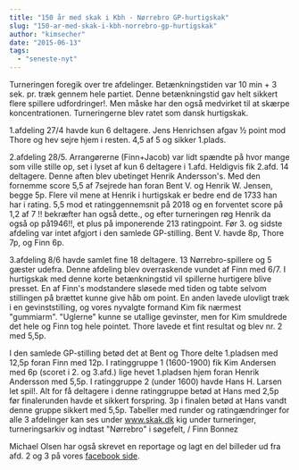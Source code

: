 ```yaml
---
title: "150 år med skak i Kbh - Nørrebro GP-hurtigskak"
slug: "150-ar-med-skak-i-kbh-norrebro-gp-hurtigskak"
author: "kimsecher"
date: "2015-06-13"
tags: 
  - "seneste-nyt"
---
```


Turneringen foregik over tre afdelinger. Betænkningstiden var 10 min + 3 sek. pr. træk gennem hele partiet. Denne betænkningstid gav helt sikkert flere spillere udfordringer!. Men måske har den også medvirket til at skærpe koncentrationen. Turneringerne blev ratet som dansk hurtigskak.

1.afdeling 27/4 havde kun 6 deltagere. Jens Henrichsen afgav ½ point mod Thore og hev sejre hjem i resten. 4,5 af 5 og sikker 1.plads.

2.afdeling 28/5. Arrangørerne (Finn+Jacob) var lidt spændte på hvor mange som ville stille op, set i lyset af kun 6 deltagere i 1.afd. Heldigvis fik 2.afd. 14 deltagere. Denne aften blev ubetinget Henrik Andersson's. Med den fornemme score 5,5 af 7sejrede han foran Bent V. og Henrik W. Jensen, begge 5p. Flere vil mene at Henrik i hurtigskak er bedre end de 1733 han har i rating. 5,5 mod et ratinggennemsnit på 2018 og en forventet score på 1,2 af 7 !! bekræfter han også dette., og efter turneringen røg Henrik da også op på1946!!, et plus på imponerende 213 ratingpoint. Før 3. og sidste afdeling var intet afgjort i den samlede GP-stilling. Bent V. havde 8p, Thore 7p, og Finn 6p.

3.afdeling 8/6 havde samlet fine 18 deltagere. 13 Nørrebro-spillere og 5 gæster udefra. Denne afdeling blev overraskende vundet af Finn med 6/7. I hurtigskak med denne korte betænkningstid vil spillerne hurtigere blive presset. En af Finn's modstandere sløsede med tiden og tabte selvom stillingen på brættet kunne give håb om point. En anden lavede ulovligt træk i en gevinststilling, og vores nyvalgte formand Kim fik nærmest "gummiarm". "Uglerne" kunne se utallige gevinster, men for Kim smuldrede det hele og Finn tog hele pointet. Thore lavede et fint resultat og blev nr. 2 med 5,5p.

I den samlede GP-stilling betød det at Bent og Thore delte 1.pladsen med 12,5p foran Finn med 12p. I ratinggruppe 1 (1600-1900) fik Kim Andersen med 6p (scoret i 2. og 3.afd.) lige hevet 1.pladsen hjem foran Henrik Andersson med 5,5p. I ratinggruppe 2 (under 1600) havde Hans H. Larsen let spil!. Alt for få deltagere i denne ratinggruppe betød at Hans med 2,5p før finalerunden havde et sikkert forspring. 3p i finalen betød at Hans vandt denne gruppe sikkert med 5,5p. Tabeller med runder og ratingændringer for alle 3 afdelinger kan ses under www.skak.dk kig under turneringer, turneringsarkiv og indtast "Nørrebro" i søgefelt, / Finn Bonnez

Michael Olsen har også skrevet en reportage og lagt en del billeder ud fra afd. 2 og 3 på vores [facebook side](https://www.facebook.com/NorrebroSkakklub).
